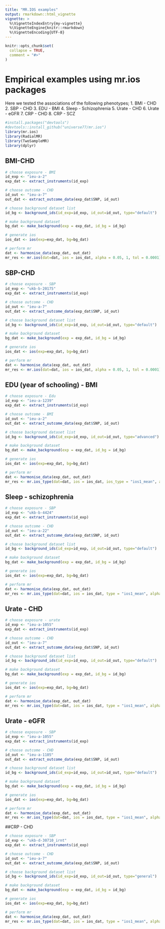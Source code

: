 ```yaml
---
title: "MR.IOS examples"
output: rmarkdown::html_vignette
vignette: >
  %\VignetteIndexEntry{my-vignette}
  %\VignetteEngine{knitr::rmarkdown}
  %\VignetteEncoding{UTF-8}
---
```


```r
knitr::opts_chunk$set(
  collapse = TRUE,
  comment = "#>"
)
```


# Empirical examples using mr.ios packages
Here we tested the associations of the following phenotypes;
   1. BMI - CHD
   2. SBP - CHD
   3. EDU - BMI
   4. Sleep - Schizophrenia 
   5. Urate - CHD
   6. Urate - eGFR
   7. CRP - CHD
   8. CRP - SCZ
   
   
   
```r
#install.packages("devtools")
#devtools::install_github("universe77/mr.ios")
library(mr.ios)
library(RadialMR)
library(TwoSampleMR)
library(dplyr)
```


## BMI-CHD
```r
# choose exposure - BMI
id_exp <- "ieu-a-2"
exp_dat <- extract_instruments(id_exp)

# choose outcome - CHD
id_out <- "ieu-a-7"
out_dat <- extract_outcome_data(exp_dat$SNP, id_out)

# choose background dataset list
id_bg <- background_ids(id_exp=id_exp, id_out=id_out, type="default")

# make background dataset
bg_dat <- make_background(exp = exp_dat, id_bg = id_bg)

# generate ios
ios_dat <- ios(exp=exp_dat, bg=bg_dat)

# perform mr
dat <- harmonise_data(exp_dat, out_dat)
mr_res <- mr.ios(dat=dat, ios = ios_dat, alpha = 0.05, 1, tol = 0.0001) 
```





## SBP-CHD

```r
# choose exposure - SBP
id_exp <- "ukb-b-20175"
exp_dat <- extract_instruments(id_exp)

# choose outcome - CHD
id_out <- "ieu-a-7"
out_dat <- extract_outcome_data(exp_dat$SNP, id_out)

# choose background dataset list
id_bg <- background_ids(id_exp=id_exp, id_out=id_out, type="default")

# make background dataset
bg_dat <- make_background(exp = exp_dat, id_bg = id_bg)

# generate ios
ios_dat <- ios(exp=exp_dat, bg=bg_dat)

# perform mr
dat <- harmonise_data(exp_dat, out_dat)
mr_res <- mr.ios(dat=dat, ios = ios_dat, alpha = 0.05, 1, tol = 0.0001) 
```


## EDU (year of schooling) - BMI

```r
# choose exposure - Edu
id_exp <- "ieu-a-1239"
exp_dat <- extract_instruments(id_exp)

# choose outcome - BMI
id_out <- "ieu-a-2"
out_dat <- extract_outcome_data(exp_dat$SNP, id_out)

# choose background dataset list
id_bg <- background_ids(id_exp=id_exp, id_out=id_out, type="advanced")

# make background dataset
bg_dat <- make_background(exp = exp_dat, id_bg = id_bg)

# generate ios
ios_dat <- ios(exp=exp_dat, bg=bg_dat)

# perform mr
dat <- harmonise_data(exp_dat, out_dat)
mr_res <- mr.ios_type(dat=dat, ios = ios_dat, ios_type = "ios1_mean", alpha = 0.05, weight = 6, tol = 0.0001) 
```


## Sleep - schizophrenia

```r
# choose exposure - SBP
id_exp <- "ukb-b-4424"
exp_dat <- extract_instruments(id_exp)

# choose outcome - CHD
id_out <- "ieu-a-22"
out_dat <- extract_outcome_data(exp_dat$SNP, id_out)

# choose background dataset list
id_bg <- background_ids(id_exp=id_exp, id_out=id_out, type="default")

# make background dataset
bg_dat <- make_background(exp = exp_dat, id_bg = id_bg)

# generate ios
ios_dat <- ios(exp=exp_dat, bg=bg_dat)

# perform mr
dat <- harmonise_data(exp_dat, out_dat)
mr_res <- mr.ios_type(dat=dat, ios = ios_dat, type = "ios1_mean", alpha = 0.05, 4, tol = 0.0001) 
```


## Urate - CHD

```r
# choose exposure - urate
id_exp <- "ieu-a-1055"
exp_dat <- extract_instruments(id_exp)

# choose outcome - CHD
id_out <- "ieu-a-7"
out_dat <- extract_outcome_data(exp_dat$SNP, id_out)

# choose background dataset list
id_bg <- background_ids(id_exp=id_exp, id_out=id_out, type="default")

# make background dataset
bg_dat <- make_background(exp = exp_dat, id_bg = id_bg)

# generate ios
ios_dat <- ios(exp=exp_dat, bg=bg_dat)

# perform mr
dat <- harmonise_data(exp_dat, out_dat)
mr_res <- mr.ios_type(dat=dat, ios = ios_dat, type = "ios1_mean", alpha = 0.05, 1, tol = 0.0001) 
```

## Urate - eGFR

```r
# choose exposure - SBP
id_exp <- "ieu-a-1055"
exp_dat <- extract_instruments(id_exp)

# choose outcome - CHD
id_out <- "ieu-a-1105"
out_dat <- extract_outcome_data(exp_dat$SNP, id_out)

# choose background dataset list
id_bg <- background_ids(id_exp=id_exp, id_out=id_out, type="default")

# make background dataset
bg_dat <- make_background(exp = exp_dat, id_bg = id_bg)

# generate ios
ios_dat <- ios(exp=exp_dat, bg=bg_dat)

# perform mr
dat <- harmonise_data(exp_dat, out_dat)
mr_res <- mr.ios_type(dat=dat, ios = ios_dat, type = "ios1_mean", alpha = 0.05, 1, tol = 0.0001) 
```


##CRP - CHD
```r
# choose exposure - SBP
id_exp <- "ukb-d-30710_irnt"
exp_dat <- extract_instruments(id_exp)

# choose outcome - CHD
id_out <- "ieu-a-7"
out_dat <- extract_outcome_data(exp_dat$SNP, id_out)

# choose background dataset list
id_bg <- background_ids(id_exp=id_exp, id_out=id_out, type="general")

# make background dataset
bg_dat <- make_background(exp = exp_dat, id_bg = id_bg)

# generate ios
ios_dat <- ios(exp=exp_dat, bg=bg_dat)

# perform mr
dat <- harmonise_data(exp_dat, out_dat)
mr_res <- mr.ios_type(dat=dat, ios = ios_dat, type = "ios1_mean", alpha = 0.05, 1, tol = 0.0001) 
```
